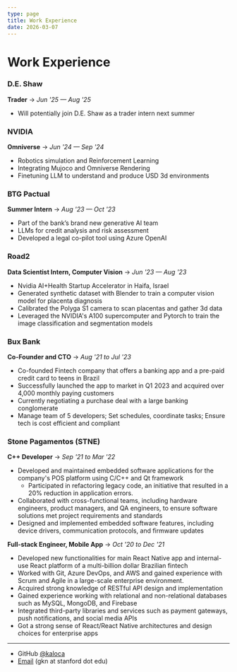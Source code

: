 ```yaml
---
type: page
title: Work Experience
date: 2026-03-07
---
```


# Work Experience

### D.E. Shaw

**Trader**
-> _Jun '25 — Aug '25_

- Will potentially join D.E. Shaw as a trader intern next summer

### NVIDIA

**Omniverse**
-> _Jun '24 — Sep '24_

- Robotics simulation and Reinforcement Learning
- Integrating Mujoco and Omniverse Rendering
- Finetuning LLM to understand and produce USD 3d environments

### BTG Pactual

**Summer Intern**
-> _Aug '23 — Oct '23_

- Part of the bank’s brand new generative AI team
- LLMs for credit analysis and risk assessment
- Developed a legal co-pilot tool using Azure OpenAI

### Road2

**Data Scientist Intern, Computer Vision**
-> _Jun '23 — Aug '23_

- Nvidia AI+Health Startup Accelerator in Haifa, Israel
- Generated synthetic dataset with Blender to train a computer vision model for placenta diagnosis
- Calibrated the Polyga S1 camera to scan placentas and gather 3d data
- Leveraged the NVIDIA's A100 supercomputer and Pytorch to train the image classification and segmentation models

### Bux Bank

**Co-Founder and CTO**
-> _Aug '21 to Jul '23_

- Co-founded Fintech company that offers a banking app and a pre-paid credit card to teens in Brazil
- Successfully launched the app to market in Q1 2023 and acquired over 4,000 monthly paying customers
- Currently negotiating a purchase deal with a large banking conglomerate
- Manage team of 5 developers; Set schedules, coordinate tasks; Ensure tech is cost efficient and compliant

### Stone Pagamentos (STNE)

**C++ Developer**
-> _Sep '21 to Mar '22_

- Developed and maintained embedded software applications for the company's POS platform using C/C++ and Qt framework
  - Participated in refactoring legacy code, an initiative that resulted in a 20% reduction in application errors.
- Collaborated with cross-functional teams, including hardware engineers, product managers, and QA engineers, to ensure software solutions met project requirements and standards
- Designed and implemented embedded software features, including device drivers, communication protocols, and firmware updates

**Full-stack Engineer, Mobile App**
-> _Oct '20 to Dec '21_

- Developed new functionalities for main React Native app and internal-use React platform of a multi-billion dollar Brazilian fintech
- Worked with Git, Azure DevOps, and AWS and gained experience with Scrum and Agile in a large-scale enterprise environment.
- Acquired strong knowledge of RESTful API design and implementation
- Gained experience working with relational and non-relational databases such as MySQL, MongoDB, and Firebase
- Integrated third-party libraries and services such as payment gateways, push notifications, and social media APIs
- Got a strong sense of React/React Native architectures and design choices for enterprise apps

---

- GitHub [@kaloca](https://github.com/kaloca)
- [Email](mailto:gkn@stanford.edu) (gkn at stanford dot edu)
